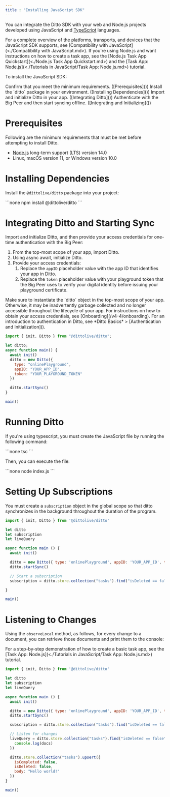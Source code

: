 ---
title : "Installing JavaScript SDK"
---

You can integrate the Ditto SDK with your web and Node.js projects developed using JavaScript and <a href="https://www.typescriptlang.org/" target="_blank">TypeScript</a> languages.&#x20;

<Info>
For a complete overview of the platforms, transports, and devices that the JavaScript SDK supports, see [Compatibility with JavaScript](<./Compatibility with JavaScript.md>).
</Info>

<Info>
If you're using Node.js and want instructions on how to create a task app, see the [Node.js Task App Quickstart](<./Node.js Task App Quickstart.md>) and the [Task App: Node.js](<./Tutorials in JavaScript/Task App: Node.js.md>) tutorial.
</Info>

To install the JavaScript SDK:

<Steps>
<Step>
Confirm that you meet the minimum requirements. ([Prerequisites]())
</Step>

<Step>
Install the `ditto` package in your environment. ([Installing Dependencies]())
</Step>

<Step>
Import and initialize Ditto in your app. ([Integrating Ditto]())
</Step>

<Step>
Authenticate with the Big Peer and then start syncing offline. ([Integrating and Initializing]())
</Step>
</Steps>

# Prerequisites

Following are the minimum requirements that must be met before attempting to install Ditto.

- <a href="https://nodejs.org/en/" target="_blank">Node.js</a> long-term support (LTS) version 14.0
- Linux, macOS version 11, or Windows version 10.0

# Installing Dependencies

Install the `@dittolive/ditto` package into your project:

<Tabs>
<Tab title="NPM">
```none
npm install @dittolive/ditto
```
</Tab>
</Tabs>

# Integrating Ditto and Starting Sync

Import and initialize Ditto, and then provide your access credentials for one-time authentication with the Big Peer:

1. From the top-most scope of your app, import Ditto.
2. Using async await, initialize Ditto.
3. Provide your access credentials:
   1. Replace the `appID` placeholder value with the app ID that identifies your app in Ditto.
   2. Replace the `token` placeholder value with your playground token that the Big Peer uses to verify your digital identity before issuing your playground certificate.&#x20;

<Warning>
Make sure to instantiate the `ditto` object in the top-most scope of your app. Otherwise, it may be inadvertently garbage collected and no longer accessible throughout the lifecycle of your app.&#x20;
</Warning>

<Info>
For instructions on how to obtain your access credentials, see [Onboarding](/v4-4/onboarding). For an introduction to authentication in Ditto, see *Ditto Basics* > [Authentication and Initialization](</v4-5/basics/authentication-and-initialization>).
</Info>

```javascript
import { init, Ditto } from "@dittolive/ditto";

let ditto;
async function main() {
  await init()
  ditto = new Ditto({
    type: "onlinePlayground",
    appID: "YOUR_APP_ID",
    token: "YOUR_PLAYGROUND_TOKEN"
  })

  ditto.startSync()
}

main()
```

# Running Ditto

If you're using typescript, you must create the JavaScript file by running the following command:

<Tabs>
<Tab title="Bash">
```none
tsc
```
</Tab>
</Tabs>

Then, you can execute the file:

<Tabs>
<Tab title="Bash">
```none
node index.js
```
</Tab>
</Tabs>

# Setting Up Subscriptions

You must create a `subscription` object in the global scope so that ditto synchronizes in the background throughout the duration of the program.

```javascript
import { init, Ditto } from '@dittolive/ditto'

let ditto
let subscription
let liveQuery

async function main () {
  await init()

  ditto = new Ditto({ type: 'onlinePlayground', appID: 'YOUR_APP_ID', token: 'YOUR_TOKEN_HERE'})
  ditto.startSync()

  // Start a subscription
  subscription = ditto.store.collection("tasks").find("isDeleted == false").subscribe()

}

main()
```

# Listening to Changes

Using the `observeLocal` method, as follows, for every change to a document, you can retrieve those documents and print them to the console:

<Info>
For a step-by-step demonstration of how to create a basic task app, see the [Task App: Node.js](<./Tutorials in JavaScript/Task App: Node.js.md>) tutorial.
</Info>

```javascript
import { init, Ditto } from '@dittolive/ditto'

let ditto
let subscription
let liveQuery

async function main () {
  await init()

  ditto = new Ditto({ type: 'onlinePlayground', appID: 'YOUR_APP_ID', token: 'YOUR_TOKEN_HERE'})
  ditto.startSync()

  subscription = ditto.store.collection("tasks").find("isDeleted == false").subscribe()

  // Listen for changes
  liveQuery = ditto.store.collection("tasks").find("isDeleted == false").observeLocal((docs, event) => {
    console.log(docs)
  })

  ditto.store.collection("tasks").upsert({
    isCompleted: false,
    isDeleted: false,
    body: "Hello world!"
  })
}

main()
```
